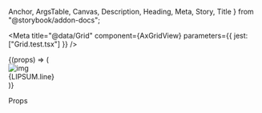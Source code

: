   Anchor,
  ArgsTable,
  Canvas,
  Description,
  Heading,
  Meta,
  Story,
  Title
} from "@storybook/addon-docs";

<Meta title="@data/Grid" component={AxGridView} parameters={{ jest: ["Grid.test.tsx"] }} />

<Anchor storyId="data-grid--grid">
  <Title>Grid</Title>
</Anchor>

<Description of={AxGridView} />

<Canvas>
  <Story name="Grid" parameters={{ layout: "none" }} height="30rem">
    <AxViewport>
      <AxPage>
        <AxGridView list={records} sortOrder="asc">
          {(props) => (
            <AxGridView.Item {...props}>
              <div className="ax-flex">
                <AxPanel title={`Grid cell ${props.index}`} className="ax-col ax-col--fill" paper>
                  <AxContent>
                    <div className="ax-row ax-gutter">
                      <img
                        alt="img"
                        className="ax-col ax-col--auto"
                        src="https://picsum.photos/id/128/172"
                        width={128}
                        height={172}
                      />
                      <div className="ax-col ax-col--fill">
                        <AxText clip={4}>{LIPSUM.line}</AxText>
                      </div>
                    </div>
                  </AxContent>
                </AxPanel>
                <div className="ax-col ax-col--auto ax-margin--t--sm">
                  <AxButton.Group vertical>
                    <AxButton icon={mdiStar} />
                    <AxButton icon={mdiComment} />
                  </AxButton.Group>
                </div>
              </div>
            </AxGridView.Item>
          )}
        </AxGridView>
      </AxPage>
    </AxViewport>
  </Story>
</Canvas>

<Heading>Props</Heading>

<ArgsTable of={AxGridView} sort="requiredFirst" />
